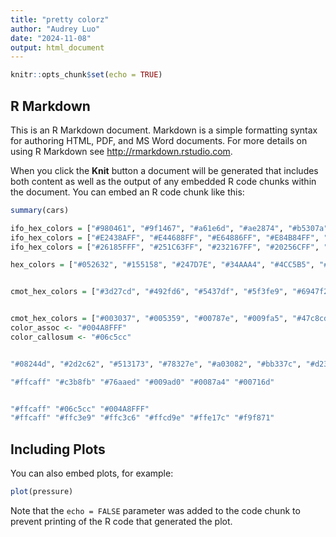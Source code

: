```yaml
---
title: "pretty colorz"
author: "Audrey Luo"
date: "2024-11-08"
output: html_document
---
```


```r
knitr::opts_chunk$set(echo = TRUE)
```

## R Markdown

This is an R Markdown document. Markdown is a simple formatting syntax for authoring HTML, PDF, and MS Word documents. For more details on using R Markdown see <http://rmarkdown.rstudio.com>.

When you click the **Knit** button a document will be generated that includes both content as well as the output of any embedded R code chunks within the document. You can embed an R code chunk like this:

```r
summary(cars)

ifo_hex_colors = ["#980461", "#9f1467", "#a61e6d", "#ae2874", "#b5307a", "#bc3780", "#c23e85", "#c9448b", "#d04b91", "#d85298", "#df599e", "#e760a5"]
ifo_hex_colors = ["#E2438AFF", "#E44688FF", "#E64886FF", "#E84B84FF", "#EA4D82FF", "#EC5080FF", "#EC547EFF", "#ED577CFF", "#EE5B7AFF", "#EE5E78FF", "#EF6276FF", "#EF6575FF", "#F06873FF", "#F06B71FF", "#F16F6FFF", "#F1726DFF"] 
ifo_hex_colors = ["#26185FFF", "#251C63FF", "#232167FF", "#20256CFF", "#1C2970FF", "#162D74FF", "#0D3178FF", "#00357CFF", "#003A80FF", "#003E84FF", "#004288FF", "#00468BFF", "#004A8FFF", "#004E93FF", "#005296FF", "#005699FF", "#005A9DFF", "#005FA0FF", "#0063A3FF"]

hex_colors = ["#052632", "#155158", "#247D7E", "#34AAA4", "#4CC5B5", "#6CCFB0", "#8BDAAB", "#ABE5A7", "#C1EA97", "#D7EF88", "#EDF578", "#F7F676", "#F5F480", "#F2F28A", "#F0F095"]


cmot_hex_colors = ["#3d27cd", "#492fd6", "#5437df", "#5f3fe9", "#6947f2", "#714df6", "#7952fa", "#8058fe", "#865dfe", "#8c62fe", "#9267ff", "#976cff"]


cmot_hex_colors = ["#003037", "#005359", "#00787e", "#009fa5", "#47c8cd"]
color_assoc <- "#004A8FFF"
color_callosum <- "#06c5cc"


"#08244d", "#2d2c62", "#513173", "#78327e", "#a03082", "#bb337c", "#d23a73", "#e54769", "#ed5d5d", "#f07354", "#ef8950", "#ec9e50");

"#ffcaff" "#c3b8fb" "#76aaed" "#009ad0" "#0087a4" "#00716d"


"#ffcaff" "#06c5cc" "#004A8FFF"
"#ffcaff" "#ffc3e9" "#ffc3c6" "#ffcd9e" "#ffe17c" "#f9f871"
```

## Including Plots

You can also embed plots, for example:

```r
plot(pressure)
```

Note that the `echo = FALSE` parameter was added to the code chunk to prevent printing of the R code that generated the plot.
